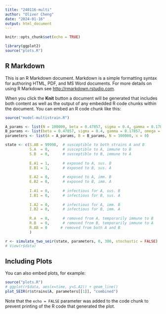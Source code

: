 ```yaml
---
title: "240116-multi"
author: "Oliver Cheng"
date: "2024-01-16"
output: html_document
---
```


```r
knitr::opts_chunk$set(echo = TRUE)

library(ggplot2)
source("plots.R")
```

## R Markdown

This is an R Markdown document. Markdown is a simple formatting syntax for authoring HTML, PDF, and MS Word documents. For more details on using R Markdown see <http://rmarkdown.rstudio.com>.

When you click the **Knit** button a document will be generated that includes both content as well as the output of any embedded R code chunks within the document. You can embed an R code chunk like this:

```r
source("model-multistrain.R")

A_params <- list(N = 100000, beta = 0.47857, sigma = 0.4, gamma = 0.17857, omega = 1/30)
B_params <- list(beta = 0.47857, sigma = 0.4, gamma = 0.17857, omega = 1/30)
parameters <- list(A = A_params, B = B_params, N = 100000, x = 0)

state <- c(S.AB = 99998,  # susceptible to both strains A and B
           S.A  = 0,      # susceptible to A, immune to B
           S.B  = 0,      # susceptible to B, immune to A
           
           E.A1 = 1,      # exposed to A, sus. B
           E.B1 = 1,      # exposed to B, sus. A
           
           E.A2 = 0,      # exposed to A, imm. B
           E.B2 = 0,      # exposed to B, imm. A
           
           I.A1 = 0,      # infectious for A, sus. B
           I.B1 = 0,      # infectious for B, sus. A
           
           I.A2 = 0,      # infectious for A, imm. B
           I.B2 = 0,      # infectious for B, imm. A
           
           R.A  = 0,      # removed from A, temporarily immune to B
           R.B  = 0,      # removed from B, temporarily immune to A
           R.AB = 0      # removed from both A and B
           )

r <- simulate_two_seir(state, parameters, 0, 300, stochastic = FALSE)
# View(r$data)
```

## Including Plots

You can also embed plots, for example:

```r
source("plots.R")
# ggplot(r$data, aes(x=time, y=S.A2)) + geom_line()
plot_SEIR(r$strains$A, parameters[[1]], "combined")
```

Note that the `echo = FALSE` parameter was added to the code chunk to prevent printing of the R code that generated the plot.
